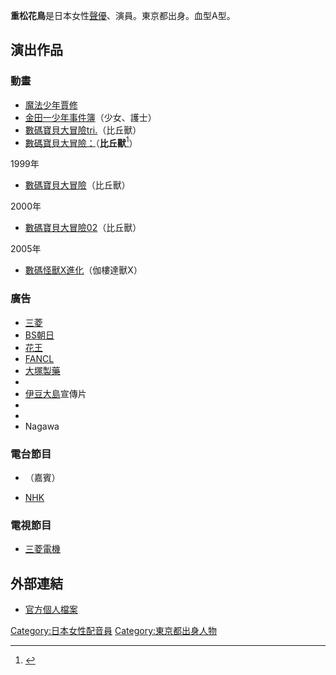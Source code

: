 {{expand|time=2015-02-06T13:08:33+00:00}}
{{Japanese|japanese=重松 花鳥|kana=しげまつ あとり|romaji=Shigematsu Atori}}
'''重松花鳥'''{{BD||6月28日|catIdx=Shikematsu Atori}}是日本女性[[聲優|聲優]]、演員。東京都出身。血型A型。

==演出作品==
===動畫===
* [[魔法少年賈修|魔法少年賈修]]
* [[金田一少年事件簿|金田一少年事件簿]]（少女、護士）
* [[數碼寶貝大冒險tri.|數碼寶貝大冒險tri.]]（比丘獸）
* [[數碼寶貝大冒險：|數碼寶貝大冒險：]]（'''比丘獸'''<ref>{{Cite web|url=http://www.toei-anim.co.jp/tv/digimon/news/#20200317_1|title=キャスト情報解禁！PV第３弾も到着！|work=電視動畫「數碼寶貝大冒險:」官方網站|accessdate=2020-03-17|archive-date=2020-03-17|archive-url=https://web.archive.org/web/20200317022318/http://www.toei-anim.co.jp/tv/digimon/news/#20200317_1|dead-url=no}}</ref>）
;1999年
* [[數碼寶貝大冒險|數碼寶貝大冒險]]（比丘獸）
;2000年
* [[數碼寶貝大冒險02|數碼寶貝大冒險02]]（比丘獸）
;2005年
* [[數碼怪獸X進化|數碼怪獸X進化]]（伽樓達獸X）

===廣告===
* [[三菱|三菱]]
* [[BS朝日|BS朝日]]
* [[花王|花王]]
* [[FANCL|FANCL]]
* [[大塚製藥|大塚製藥]]
* {{tsl|ja|三井住友海上火災保険|三井住友海上}}
* [[伊豆大島|伊豆大島]]宣傳片
* {{tsl|ja|東榮信用金庫|東榮信用金庫}}
* {{tsl|ja|杉養蜂園|杉養蜂園}}
* Nagawa
===電台節目===
* {{tsl|ja|水谷優子のアニメ探偵団II|水谷優子的動畫偵探團II}}（嘉賓）
* [[NHK|NHK]]
===電視節目===
* [[三菱電機|三菱電機]]

==外部連結==
*[https://web.archive.org/web/20070926224939/http://www.drama-house.co.jp/talent/women/shigematsu_atori.html 官方個人檔案]

{{DEFAULTSORT:Shikematsu Atori}}
[[Category:日本女性配音員|Category:日本女性配音員]]
[[Category:東京都出身人物|Category:東京都出身人物]]
{{Voice-actor-stub}}